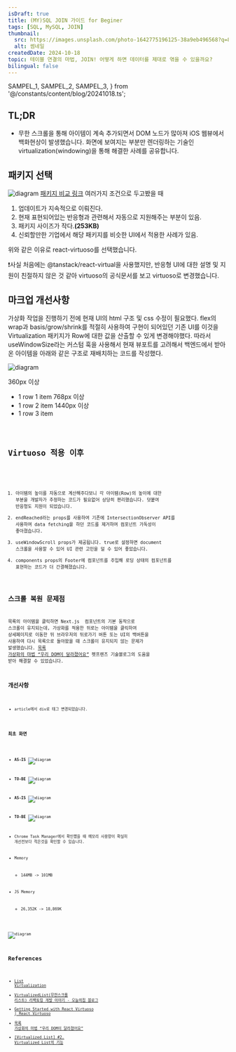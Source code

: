 ```yaml
---
isDraft: true
title: (MY)SQL JOIN 가이드 for Beginer
tags: [SQL, MySQL, JOIN]
thumbnail:
  src: https://images.unsplash.com/photo-1642775196125-38a9eb496568?q=80&w=2664&auto=format&fit=crop&ixlib=rb-4.0.3&ixid=M3wxMjA3fDB8MHxwaG90by1wYWdlfHx8fGVufDB8fHx8fA%3D%3D
  alt: 썸네일
createdDate: 2024-10-18
topic: 테이블 연결의 마법, JOIN! 어떻게 하면 데이터를 제대로 엮을 수 있을까요?
bilingual: false
---
```


  SAMPEL_1,
  SAMPEL_2,
  SAMPEL_3,
} from '@/constants/content/blog/20241018.ts';

## TL;DR

- 무한 스크롤을 통해 아이템이 계속 추가되면서 DOM 노드가 많아져 iOS 웹뷰에서 백화현상이 발생했습니다. 화면에 보여지는 부분만 렌더링하는 기술인 virtualization(windowing)을 통해 해결한 사례를 공유합니다.

## 패키지 선택
![diagram](/images/blog/20241018/package-comparison.png)
[패키지 비교 링크](https://npmtrends.com/@tanstack/react-virtual-vs-react-virtualized-vs-react-virtuoso-vs-react-window)
여러가지 조건으로 두고봤을 때 
1. 업데이트가 지속적으로 이뤄진다.
2. 현재 표현되어있는 반응형과 관련해서 자동으로 지원해주는 부분이 있음.
3. 패키지 사이즈가 작다.**(253KB)**
4. 신뢰할만한 기업에서 해당 패키지를 비슷한 UI에서 적용한 사례가 있음.

위와 같은 이유로 react-virtuoso를 선택했습니다.

❗️사실 처음에는 @tanstack/react-virtual을 사용했지만, 반응형 UI에 대한 설명 및 지원이 친절하지 않은 것 같아 virtuoso의 공식문서를 보고 virtuoso로 변경했습니다.

## 마크업 개선사항
가상화 작업을 진행하기 전에 현재 UI의 html 구조 및 css 수정이 필요했다.
flex의 wrap과 basis/grow/shrink를 적절히 사용하여 구현이 되어있던 기존 UI를 이것을 Virtualization 패키지가 Row에 대한 값을 산출할 수 있게 변경해야했다. 따라서 useWindowSize라는 커스텀 훅을 사용해서 현재 뷰포트를 고려해서 백엔드에서 받아온 아이템을 아래와 같은 구조로 재배치하는 코드를 작성했다.

![diagram](/images/blog/20241018/package-comparison.png)

360px 이상
- 1 row 1 item
768px 이상
- 1 row 2 item
1440px 이상
- 1 row 3 item

<Code code={SAMPEL_1} lang="typescript" />

## Virtuoso 적용 이후

<Code code={SAMPEL_2} lang="typescript" />

1. 아이템의 높이를 자동으로 계산해주다보니 각 아이템(Row)의 높이에 대한 부분을 개발자가 추정하는 코드가 필요없어 상당히 편리했습니다. 덧붙여 반응형도 지원이 되었습니다.
2. endReached라는 props를 사용하여 기존에 IntersectionObserver API를 사용하여 data fetching을 하던 코드를 제거하여 컴포넌트 가독성이 좋아졌습니다.
3. useWindowScroll props가 제공됩니다. true로 설정하면 document 스크롤을 사용할 수 있어 UI 관련 고민을 덜 수 있어 좋았습니다.
4. components props의 Footer에 컴포넌트를 주입해 로딩 상태의 컴포넌트를 표현하는 코드가 더 간결해졌습니다.

## 스크롤 복원 문제점

목록의 아이템을 클릭하면 Next.js <Link /> 컴포넌트의 기본 동작으로 스크롤이 유지되는데, 가상화를 적용한 뒤로는 아이템을 클릭하여 상세페이지로 이동한 뒤 브라우저의 뒤로가기 버튼 또는 UI의 백버튼을 사용하여 다시 목록으로 돌아왔을 때 스크롤이 유지되지 않는 문제가 발생했습니다. [목록 가상화의 마법 “우리 DOM이 달라졌어요”](https://techblog.pet-friends.co.kr/%EB%AA%A9%EB%A1%9D-%EA%B0%80%EC%83%81%ED%99%94%EC%9D%98-%EB%A7%88%EB%B2%95-%EC%9A%B0%EB%A6%AC-dom%EC%9D%B4-%EB%8B%AC%EB%9D%BC%EC%A1%8C%EC%96%B4%EC%9A%94-f8d0bca4681a) 펫프렌즈 기술블로그의 도움을 받아 해결할 수 있었습니다. 
<Code code={SAMPEL_3} lang="typescript" />

## 개선사항

- article에서 div로 태그 변경되었습니다. 

### 최초 화면

- **AS-IS**
![diagram](/images/blog/20241018/first-screen-as-is.png)
- **TO-BE**
![diagram](/images/blog/20241018/first-screen-to-be.png)

- **AS-IS**
![diagram](/images/blog/20241018/infinite-scroll-as-is.png)
- **TO-BE**
![diagram](/images/blog/20241018/infinite-scroll-to-be.png)

- Chrome Task Manager에서 확인했을 때 메모리 사용량이 확실히 개선전보다 적은것을 확인할 수 있습니다.
- Memory
  - 144MB -> 101MB
- JS Memory
  - 26,352K -> 18,869K

![diagram](/images/blog/20241018/memory.png)

## References
- [List Virtualization](https://www.patterns.dev/vanilla/virtual-lists)
- [VirtualizedList(무한스크롤 리스트) 리팩토링 개발 이야기 - 오늘의집 블로그](https://www.bucketplace.com/post/2024-09-11-virtualizedlist-%EB%AC%B4%ED%95%9C%EC%8A%A4%ED%81%AC%EB%A1%A4-%EB%A6%AC%EC%8A%A4%ED%8A%B8-%EB%A6%AC%ED%8C%A9%ED%86%A0%EB%A7%81-%EA%B0%9C%EB%B0%9C-%EC%9D%B4%EC%95%BC%EA%B8%B0/)
- [Getting Started with React Virtuoso | React Virtuoso](https://virtuoso.dev/)
- [목록 가상화의 마법 “우리 DOM이 달라졌어요”](https://techblog.pet-friends.co.kr/%EB%AA%A9%EB%A1%9D-%EA%B0%80%EC%83%81%ED%99%94%EC%9D%98-%EB%A7%88%EB%B2%95-%EC%9A%B0%EB%A6%AC-dom%EC%9D%B4-%EB%8B%AC%EB%9D%BC%EC%A1%8C%EC%96%B4%EC%9A%94-f8d0bca4681a)
- [\[Virtualized List\] \#2. Virtualized List의 기능](https://hini7.tistory.com/259)

